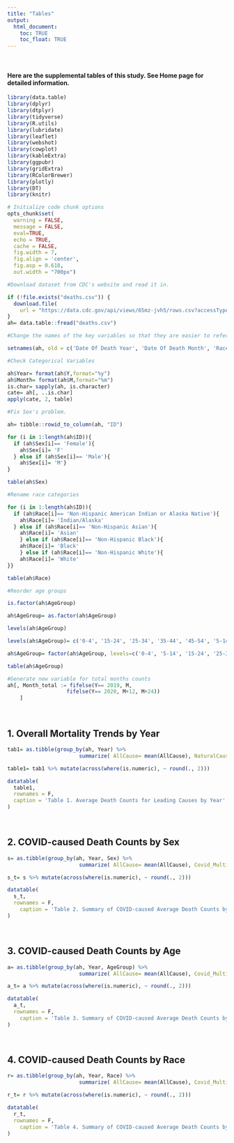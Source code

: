 ```yaml
---
title: "Tables"
output: 
  html_document:
    toc: TRUE
    toc_float: TRUE
---
```


<br>

#### Here are the supplemental tables of this study. See Home page for detailed information.

```r
library(data.table)
library(dplyr)
library(dtplyr)
library(tidyverse)
library(R.utils)
library(lubridate)
library(leaflet)
library(webshot)
library(cowplot)
library(kableExtra)
library(ggpubr)
library(gridExtra)
library(RColorBrewer)
library(plotly)
library(DT)
library(knitr)

# Initialize code chunk options
opts_chunk$set(
  warning = FALSE,
  message = FALSE,
  eval=TRUE,
  echo = TRUE,
  cache = FALSE,
  fig.width = 7, 
  fig.align = 'center',
  fig.asp = 0.618,
  out.width = "700px")
```

```r
#Download dataset from CDC's website and read it in.

if (!file.exists("deaths.csv")) {
  download.file(
    url = "https://data.cdc.gov/api/views/65mz-jvh5/rows.csv?accessType=DOWNLOAD", "deaths.csv", method = "libcurl", timeout  = 60)
}
ah= data.table::fread("deaths.csv")
```

```r
#Change the names of the key variables so that they are easier to refer to in the code.

setnames(ah, old = c('Date Of Death Year', 'Date Of Death Month', 'Race/Ethnicity' ,'Septicemia (A40-A41)', 'Malignant neoplasms (C00-C97)', 'Diabetes mellitus (E10-E14)', 'Alzheimer disease (G30)', 'Influenza and pneumonia (J09-J18)', 'Chronic lower respiratory diseases (J40-J47)', 'Other diseases of respiratory system (J00-J06,J30-J39,J67,J70-J98)', 'Nephritis, nephrotic syndrome and nephrosis (N00-N07,N17-N19,N25-N27)','Symptoms, signs and abnormal clinical and laboratory findings, not elsewhere classified (R00-R99)', 'Diseases of heart (I00-I09,I11,I13,I20-I51)' ,'Cerebrovascular diseases (I60-I69)' ,'COVID-19 (U071, Multiple Cause of Death)' ,'COVID-19 (U071, Underlying Cause of Death)'), new = c('Y', 'M', 'Race', 'Septicemia', 'Tumor', 'Diabetes', 'Alzheimer', 'FluPneumonia', 'Lower_R','Other_R' ,'Nephrosis', 'Abnormal', 'Heart', 'Cerebrovascular', 'Covid_Multi' ,'Covid_Under'))
```

```r
#Check Categorical Variables

ah$Year= format(ah$Y,format="%y")
ah$Month= format(ah$M,format="%m")
is.char= sapply(ah, is.character)
cate= ah[, ..is.char]
apply(cate, 2, table)
```

```r
#Fix Sex's problem.

ah= tibble::rowid_to_column(ah, "ID")

for (i in 1:length(ah$ID)){
  if (ah$Sex[i]== 'Female'){
    ah$Sex[i]= 'F'
  } else if (ah$Sex[i]== 'Male'){
    ah$Sex[i]= 'M'}
}

table(ah$Sex)
```

```r
#Rename race categories

for (i in 1:length(ah$ID)){
  if (ah$Race[i]== 'Non-Hispanic American Indian or Alaska Native'){
    ah$Race[i]= 'Indian/Alaska'
  } else if (ah$Race[i]== 'Non-Hispanic Asian'){
    ah$Race[i]= 'Asian'
    } else if (ah$Race[i]== 'Non-Hispanic Black'){
    ah$Race[i]= 'Black'
    } else if (ah$Race[i]== 'Non-Hispanic White'){
    ah$Race[i]= 'White'
}}

table(ah$Race)
```

```r
#Reorder age groups

is.factor(ah$AgeGroup)

ah$AgeGroup= as.factor(ah$AgeGroup)

levels(ah$AgeGroup)

levels(ah$AgeGroup)= c('0-4', '15-24', '25-34', '35-44', '45-54', '5-14', '55-64', '65-74', '75-84', '>=85')

ah$AgeGroup= factor(ah$AgeGroup, levels=c('0-4', '5-14', '15-24', '25-34', '35-44', '45-54', '55-64', '65-74', '75-84', '>=85'))

table(ah$AgeGroup)
```

```r
#Generate new variable for total months counts
ah[, Month_total := fifelse(Y== 2019, M,
                   fifelse(Y== 2020, M+12, M+24))
    ]
```

<br>

## 1. Overall Mortality Trends by Year
```r
tab1= as.tibble(group_by(ah, Year) %>% 
                       summarize( AllCause= mean(AllCause), NaturalCause= mean(NaturalCause), Septicemia= mean(Septicemia), Tumor= mean(Tumor), Diabetes= mean(Diabetes), Alzheimer= mean(Alzheimer),FluPneumonia= mean(FluPneumonia), Lower_R= mean(Lower_R), Other_R= mean(Other_R) ,Nephrosis= mean(Nephrosis), Abnormal= mean(Abnormal), Heart= mean(Heart), Cerebrovascular= mean(Cerebrovascular), Covid_Multi= mean(Covid_Multi) , Covid_Under= mean(Covid_Under)))

table1= tab1 %>% mutate(across(where(is.numeric), ~ round(., 2)))

datatable(
  table1,
  rownames = F,
  caption = 'Table 1. Average Death Counts for Leading Causes by Year'
)
```

<br>

## 2. COVID-caused Death Counts by Sex

```r
s= as.tibble(group_by(ah, Year, Sex) %>% 
                       summarize( AllCause= mean(AllCause), Covid_Multi= mean(Covid_Multi) , Covid_Under= mean(Covid_Under)))

s_t= s %>% mutate(across(where(is.numeric), ~ round(., 2)))

datatable(
  s_t,
  rownames = F,
    caption = 'Table 2. Summary of COVID-caused Average Death Counts by Sex'
)
```

<br>

## 3. COVID-caused Death Counts by Age

```r
a= as.tibble(group_by(ah, Year, AgeGroup) %>% 
                       summarize( AllCause= mean(AllCause), Covid_Multi= mean(Covid_Multi) , Covid_Under= mean(Covid_Under)))

a_t= a %>% mutate(across(where(is.numeric), ~ round(., 2)))

datatable(
  a_t,
  rownames = F,
    caption = 'Table 3. Summary of COVID-caused Average Death Counts by Age'
)
```

<br>

## 4. COVID-caused Death Counts by Race

```r
r= as.tibble(group_by(ah, Year, Race) %>% 
                       summarize( AllCause= mean(AllCause), Covid_Multi= mean(Covid_Multi) , Covid_Under= mean(Covid_Under)))

r_t= r %>% mutate(across(where(is.numeric), ~ round(., 2)))

datatable(
  r_t,
  rownames = F,
    caption = 'Table 4. Summary of COVID-caused Average Death Counts by Race'
)
```

<br>

<br>

<br>

<br>

